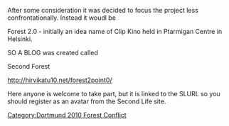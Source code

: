 {{dortmund forest conflict header}}
After some consideration it was decided to focus the project less confrontationally. Instead it woudl be 

Forest 2.0 - initially an idea name of Clip Kino held in Ptarmigan Centre in Helsinki.

SO A BLOG was created called

Second Forest

http://hirvikatu10.net/forest2point0/

Here anyone is welcome to take part, but it is linked to the SLURL so you should register as an avatar from the Second Life site.

[[Category:Dortmund 2010 Forest Conflict]]